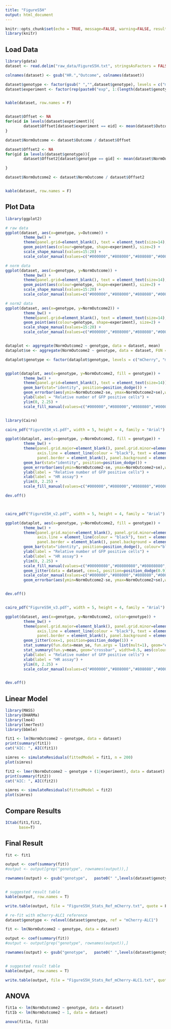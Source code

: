 ```yaml
---
title: "FigureS5H"
output: html_document
---
```



<style>
pre {
  overflow-x: auto;
}
pre code {
  word-wrap: normal;
  white-space: pre;
}
.table{
  width:auto;
  font-size: 10px;
}
</style>

```r
knitr::opts_chunk$set(echo = TRUE, message=FALSE, warning=FALSE, results=TRUE, fig.align='center', fig.height=5, fig.width=8)
library(knitr)
```


## Load Data


```r
library(gdata)
dataset <- read.delim("raw_data/FigureS5H.txt", stringsAsFactors = FALSE)

colnames(dataset) <- gsub("HR.","Outcome", colnames(dataset))

dataset$genotype <- factor(gsub(" ","",dataset$genotype), levels = c("mCherry", "mCherry-ALC1"))
dataset$experiment <- factor(rep(paste0("exp", 1:(length(dataset$genotype)/length(levels(dataset$genotype)))), each= length(levels(dataset$genotype))))


kable(dataset, row.names = F)


dataset$Offset <- NA
for(eid in levels(dataset$experiment)){
        dataset$Offset[dataset$experiment == eid] <- mean(dataset$Outcome[dataset$experiment == eid])
}

dataset$NormOutcome <- dataset$Outcome / dataset$Offset

dataset$Offset2 <- NA
for(gid in levels(dataset$genotype)){
        dataset$Offset2[dataset$genotype == gid] <- mean(dataset$NormOutcome[dataset$genotype == "mCherry"])

}

dataset$NormOutcome2 <- dataset$NormOutcome / dataset$Offset2


kable(dataset, row.names = F)
```


## Plot Data


```r
library(ggplot2)

# raw data
ggplot(dataset, aes(x=genotype, y=Outcome)) + 
        theme_bw() +
        theme(panel.grid=element_blank(), text = element_text(size=14), axis.text.x = element_text(angle = 90, hjust = 1)) +
        geom_point(aes(colour=genotype, shape=experiment), size=2) +        
        scale_shape_manual(values=15:20) +
        scale_color_manual(values=c("#000000","#808000","#808080","#000080"))

# norm data
ggplot(dataset, aes(x=genotype, y=NormOutcome)) + 
        theme_bw() +
        theme(panel.grid=element_blank(), text = element_text(size=14), axis.text.x = element_text(angle = 90, hjust = 1)) +
        geom_point(aes(colour=genotype, shape=experiment), size=2) +        
        scale_shape_manual(values=15:20) +
        scale_color_manual(values=c("#000000","#808000","#808080","#000080"))

# norm2 data
ggplot(dataset, aes(x=genotype, y=NormOutcome2)) + 
        theme_bw() +
        theme(panel.grid=element_blank(), text = element_text(size=14), axis.text.x = element_text(angle = 90, hjust = 1)) +
        geom_point(aes(colour=genotype, shape=experiment), size=2) +        
        scale_shape_manual(values=15:20) +
        scale_color_manual(values=c("#000000","#808000","#808080","#000080"))


dataplot <- aggregate(NormOutcome2 ~ genotype, data = dataset, mean)
dataplot$se <- aggregate(NormOutcome2 ~ genotype, data = dataset, FUN = function(x){ sd(x)/sqrt(length(x))})$NormOutcome2

dataplot$genotype <- factor(dataplot$genotype, levels = c("mCherry", "mCherry-ALC1"))


ggplot(dataplot, aes(x=genotype, y=NormOutcome2, fill = genotype)) + 
        theme_bw() +
        theme(panel.grid=element_blank(), text = element_text(size=14)) +
        geom_bar(stat="identity", position=position_dodge()) +
        geom_errorbar(aes(ymin=NormOutcome2-se, ymax=NormOutcome2+se),width=.2, position=position_dodge(.9)) +
        ylab(label = "Relative number of GFP positive cells") +
        ylim(0, 2.25) +
        scale_fill_manual(values=c("#000000","#808000","#808080","#000080"))


library(Cairo)

cairo_pdf("FigureS5H_v1.pdf", width = 5, height = 4, family = "Arial")

ggplot(dataplot, aes(x=genotype, y=NormOutcome2, fill = genotype)) + 
        theme_bw() +
        theme(panel.grid.major=element_blank(), panel.grid.minor=element_blank(), 
              axis.line = element_line(colour = "black"), text = element_text(size=14),
              panel.border = element_blank(), panel.background = element_blank()) +
        geom_bar(stat="identity", position=position_dodge()) +
        geom_errorbar(aes(ymin=NormOutcome2-se, ymax=NormOutcome2+se),width=.2, position=position_dodge(.9)) +
        ylab(label = "Relative number of GFP positive cells") +
        xlab(label = "HR assay") +
        ylim(0, 2.25) +
        scale_fill_manual(values=c("#000000","#808000","#808080","#000080"))

dev.off()



cairo_pdf("FigureS5H_v2.pdf", width = 5, height = 4, family = "Arial")

ggplot(dataplot, aes(x=genotype, y=NormOutcome2, fill = genotype)) + 
        theme_bw() +
        theme(panel.grid.major=element_blank(), panel.grid.minor=element_blank(), 
              axis.line = element_line(colour = "black"), text = element_text(size=14),
              panel.border = element_blank(), panel.background = element_blank()) +
        geom_bar(stat="identity", position=position_dodge(), colour="black") +
        ylab(label = "Relative number of GFP positive cells") +
        xlab(label = "HR assay") +
        ylim(0, 2.25) +
        scale_fill_manual(values=c("#00000080","#80800080","#80808080","#00008080")) +
        geom_jitter(data = dataset, cex=1, position=position_dodge(0.9),  aes(colour=genotype)) +
        scale_color_manual(values=c("#000000","#808000","#808080","#000080")) +
        geom_errorbar(aes(ymin=NormOutcome2-se, ymax=NormOutcome2+se),width=.2, position=position_dodge(.9))


dev.off()


cairo_pdf("FigureS5H_v3.pdf", width = 5, height = 4, family = "Arial")

ggplot(dataset, aes(x=genotype, y=NormOutcome2, color=genotype)) + 
        theme_bw() +
        theme(panel.grid.major=element_blank(), panel.grid.minor=element_blank(), 
              axis.line = element_line(colour = "black"), text = element_text(size=14),
              panel.border = element_blank(), panel.background = element_blank()) +
        geom_jitter(cex=1, position=position_dodge(1)) + 
        stat_summary(fun.data=mean_se, fun.args = list(mult=1), geom="errorbar", width=0.25, aes(colour=genotype), position=position_dodge(1)) +
        stat_summary(fun.y=mean, geom="crossbar", width=0.5, aes(colour=genotype), position=position_dodge(1)) +
        ylab(label = "Relative number of GFP positive cells") +
        xlab(label = "HR assay") +
        ylim(0, 2.25) +
        scale_color_manual(values=c("#000000","#808000","#808080","#000080"))


dev.off()

```



## Linear Model


```r
library(MASS)
library(DHARMa)
library(lme4)
library(lmerTest)
library(bbmle)
```


```r
fit1 <- lm(NormOutcome2 ~ genotype, data = dataset)
print(summary(fit1))
cat("AIC: ", AIC(fit1))

simres <- simulateResiduals(fittedModel = fit1, n = 200)
plot(simres)
```

```r
fit2 <- lmer(NormOutcome2 ~ genotype + (1|experiment), data = dataset)
print(summary(fit2))
cat("AIC: ", AIC(fit2))

simres <- simulateResiduals(fittedModel = fit2)
plot(simres)
```


## Compare Results


```r
ICtab(fit1,fit2,
      base=T)
```

## Final Result

```r
fit <- fit1

output <- coef(summary(fit))
#output <- output[grep("genotype", rownames(output)),]

rownames(output) <- gsub("genotype",   paste0(" ",levels(dataset$genotype)[1], " vs. "), rownames(output))


# suggested result table
kable(output, row.names = T)

write.table(output, file = "FigureS5H_Stats_Ref_mCherry.txt", quote = F, sep = "\t", row.names = T, col.names = NA)
```

```r
# re-fit with mCherry-ALC1 reference
dataset$genotype <- relevel(dataset$genotype, ref = "mCherry-ALC1")

fit <- lm(NormOutcome2 ~ genotype, data = dataset)

output <- coef(summary(fit))
#output <- output[grep("genotype", rownames(output)),]

rownames(output) <- gsub("genotype",   paste0(" ",levels(dataset$genotype)[1], " vs. "), rownames(output))


# suggested result table
kable(output, row.names = T)

write.table(output, file = "FigureS5H_Stats_Ref_mCherry-ALC1.txt", quote = F, sep = "\t", row.names = T, col.names = NA)
```



## ANOVA


```r
fit1a <- lm(NormOutcome2 ~ genotype, data = dataset)
fit1b <- lm(NormOutcome2 ~ 1, data = dataset)

anova(fit1a, fit1b)

```

